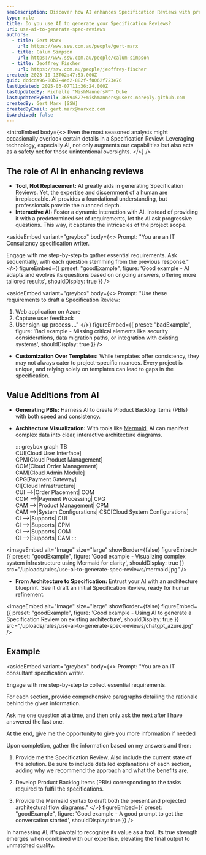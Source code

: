 ```yaml
---
seoDescription: Discover how AI enhances Specification Reviews with precise insights and expert human touch.
type: rule
title: Do you use AI to generate your Specification Reviews?
uri: use-ai-to-generate-spec-reviews
authors:
  - title: Gert Marx
    url: https://www.ssw.com.au/people/gert-marx
  - title: Calum Simpson
    url: https://www.ssw.com.au/people/calum-simpson
  - title: Jeoffrey Fischer
    url: https://ssw.com.au/people/jeoffrey-fischer
created: 2023-10-13T02:47:53.000Z
guid: dcdcda96-80b7-4ed2-882f-f0062f723e76
lastUpdated: 2025-03-07T11:36:24.000Z
lastUpdatedBy: Michelle "MishManners®™" Duke
lastUpdatedByEmail: 36594527+mishmanners@users.noreply.github.com
createdBy: Gert Marx [SSW]
createdByEmail: gert.marx@marxoz.com
isArchived: false
---
```

<introEmbed
  body={<>
Even the most seasoned analysts might occasionally overlook certain details in a Specification Review. Leveraging technology, especially AI, not only augments our capabilities but also acts as a safety net for those unintentional oversights.
  </>}
/>
## The role of AI in enhancing reviews

* **Tool, Not Replacement:** AI greatly aids in generating Specification Reviews. Yet, the expertise and discernment of a human are irreplaceable. AI provides a foundational understanding, but professionals provide the nuanced depth.
* **Interactive AI:** Foster a dynamic interaction with AI. Instead of providing it with a predetermined set of requirements, let the AI ask progressive questions. This way, it captures the intricacies of the project scope.

<asideEmbed
  variant="greybox"
  body={<>
    Prompt:
"You are an IT Consultancy specification writer.

Engage with me step-by-step to gather essential requirements.
Ask sequentially, with each question stemming from the previous response."
  </>}
  figureEmbed={{
    preset: "goodExample",
    figure: 'Good example - AI adapts and evolves its questions based on ongoing answers, offering more tailored results',
    shouldDisplay: true
  }}
/>

<asideEmbed
  variant="greybox"
  body={<>
    Prompt:
"Use these requirements to draft a Specification Review:

  1. Web application on Azure
  2. Capture user feedback
  3. User sign-up process
     ..."
  </>}
  figureEmbed={{
    preset: "badExample",
    figure: 'Bad example - Missing critical elements like security considerations, data migration paths, or integration with existing systems',
    shouldDisplay: true
  }}
/>

* **Customization Over Templates:**
  While templates offer consistency, they may not always cater to project-specific nuances. Every project is unique, and relying solely on templates can lead to gaps in the specification.

## Value Additions from AI

* **Generating PBIs:** Harness AI to create Product Backlog Items (PBIs) with both speed and consistency.
* **Architecture Visualization:** With tools like [Mermaid](https://mermaid.js.org/), AI can manifest complex data into clear, interactive architecture diagrams.

  ::: greybox
  graph TB\
  CUI\[Cloud User Interface]\
  CPM\[Cloud Product Management]\
  COM\[Cloud Order Management]\
  CAM\[Cloud Admin Module]\
  CPG\[Payment Gateway]\
  CI\[Cloud Infrastructure]\
  CUI -->|Order Placement| COM\
  COM -->|Payment Processing| CPG\
  CAM -->|Product Management| CPM\
  CAM -->|System Configurations| CSC\[Cloud System Configurations]\
  CI -->|Supports| CUI\
  CI -->|Supports| CPM\
  CI -->|Supports| COM\
  CI -->|Supports| CAM
  :::

<imageEmbed
  alt="Image"
  size="large"
  showBorder={false}
  figureEmbed={{
    preset: "goodExample",
    figure: 'Good example - Visualizing complex system infrastructure using Mermaid for clarity',
    shouldDisplay: true
  }}
  src="/uploads/rules/use-ai-to-generate-spec-reviews/mermaid.jpg"
/>

* **From Architecture to Specification:**
  Entrust your AI with an architecture blueprint. See it draft an initial Specification Review, ready for human refinement.

<imageEmbed
  alt="Image"
  size="large"
  showBorder={false}
  figureEmbed={{
    preset: "goodExample",
    figure: 'Good example - Using AI to generate a Specification Review on existing architecture',
    shouldDisplay: true
  }}
  src="/uploads/rules/use-ai-to-generate-spec-reviews/chatgpt_azure.jpg"
/>

## Example

<asideEmbed
  variant="greybox"
  body={<>
    Prompt:
"You are an IT consultant specification writer.

Engage with me step-by-step to collect essential requirements.

For each section, provide comprehensive paragraphs detailing the rationale behind the given information.

Ask me one question at a time, and then only ask the next after I have answered the last one.

At the end, give me the opportunity to give you more information if needed

Upon completion, gather the information based on my answers and then:

1. Provide me the Specification Review.
   Also include the current state of the solution.
   Be sure to include detailed explanations of each section, adding why we recommend the approach and what the benefits are.

2. Develop Product Backlog Items (PBIs) corresponding to the tasks required to fulfil the specifications.

3. Provide the Mermaid syntax to draft both the present and projected architectural flow diagrams."
  </>}
  figureEmbed={{
    preset: "goodExample",
    figure: 'Good example - A good prompt to get the conversation started',
    shouldDisplay: true
  }}
/>

In harnessing AI, it's pivotal to recognize its value as a tool. Its true strength emerges when combined with our expertise, elevating the final output to unmatched quality.
